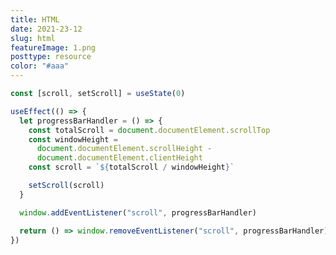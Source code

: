 ```yaml
---
title: HTML
date: 2021-23-12
slug: html
featureImage: 1.png
posttype: resource
color: "#aaa"
---
```


```javascript
const [scroll, setScroll] = useState(0)

useEffect(() => {
  let progressBarHandler = () => {
    const totalScroll = document.documentElement.scrollTop
    const windowHeight =
      document.documentElement.scrollHeight -
      document.documentElement.clientHeight
    const scroll = `${totalScroll / windowHeight}`

    setScroll(scroll)
  }

  window.addEventListener("scroll", progressBarHandler)

  return () => window.removeEventListener("scroll", progressBarHandler)
})
```
